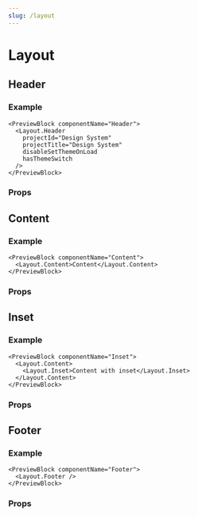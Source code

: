 ```yaml
---
slug: /layout
---
```


# Layout

<ComponentDescription componentName="Layout" />

## Header

<ComponentDescription componentName="Header" />

### Example

```tsx live
<PreviewBlock componentName="Header">
  <Layout.Header
    projectId="Design System"
    projectTitle="Design System"
    disableSetThemeOnLoad
    hasThemeSwitch
  />
</PreviewBlock>
```

### Props

<ComponentProps componentName="Header" />

## Content

<ComponentDescription componentName="Content" />

### Example

```tsx live
<PreviewBlock componentName="Content">
  <Layout.Content>Content</Layout.Content>
</PreviewBlock>
```

### Props

<ComponentProps componentName="Content" />

## Inset

<ComponentDescription componentName="Inset" />

### Example

```tsx live
<PreviewBlock componentName="Inset">
  <Layout.Content>
    <Layout.Inset>Content with inset</Layout.Inset>
  </Layout.Content>
</PreviewBlock>
```

### Props

<ComponentProps componentName="Inset" />

## Footer

<ComponentDescription componentName="Footer" />

### Example

```tsx live
<PreviewBlock componentName="Footer">
  <Layout.Footer />
</PreviewBlock>
```

### Props

<ComponentProps componentName="Footer" />
